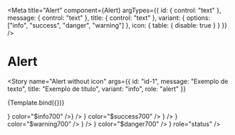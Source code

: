 


<Meta
  title="Alert"
  component={Alert}
  argTypes={{
    id: {
      control: "text"
    },
    message: {
      control: "text"
    },
    title: {
      control: "text"
    },
    variant: {
      options: ["info", "success", "danger", "warning"]
    },
    icon: {
      table: {
        disable: true
      }
    }
  }}
/>

# Alert

<Story
  name="Alert without icon"
  args={{
    id: "id-1",
    message: "Exemplo de texto",
    title: "Exemplo de título",
    variant: "info",
    role: "alert"
  }}
>
  {Template.bind({})}
</Story>

<Story name="Alert with icon">
  <Box css={{ marginBottom: "$8" }}>
    <Alert
      id="id-2"
      message="Texto de exemplo"
      variant="info"
      role="status"
      icon={<Icon size="medium" icon={<BsCurrencyDollar />} color="$info700" />}
    />
  </Box>
  <Box css={{ marginBottom: "$8" }}>
    <Alert
      id="id-3"
      message="Texto de exemplo"
      variant="success"
      role="status"
      icon={
        <Icon size="medium" icon={<BsCurrencyDollar />} color="$success700" />
      }
    />
  </Box>
  <Box css={{ marginBottom: "$8" }}>
    <Alert
      id="id-4"
      message="Texto de exemplo"
      variant="warning"
      role="status"
      icon={
        <Icon size="medium" icon={<BsCurrencyDollar />} color="$warning700" />
      }
    />
  </Box>
  <Box css={{ marginBottom: "$8" }}>
    <Alert
      id="id-5"
      title="Exemplo"
      message="Texto de exemplo"
      variant="danger"
      icon={
        <Icon size="medium" icon={<BsCurrencyDollar />} color="$danger700" />
      }
      role="status"
    />
  </Box>
</Story>
